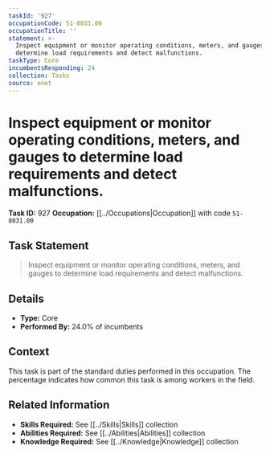 ```yaml
---
taskId: '927'
occupationCode: 51-8031.00
occupationTitle: ''
statement: >-
  Inspect equipment or monitor operating conditions, meters, and gauges to
  determine load requirements and detect malfunctions.
taskType: Core
incumbentsResponding: 24
collection: Tasks
source: onet
---
```

# Inspect equipment or monitor operating conditions, meters, and gauges to determine load requirements and detect malfunctions.

**Task ID:** 927
**Occupation:** [[../Occupations|Occupation]] with code `51-8031.00`

## Task Statement

> Inspect equipment or monitor operating conditions, meters, and gauges to determine load requirements and detect malfunctions.

## Details

- **Type:** Core
- **Performed By:** 24.0% of incumbents

## Context

This task is part of the standard duties performed in this occupation. The percentage indicates how common this task is among workers in the field.

## Related Information

- **Skills Required:** See [[../Skills|Skills]] collection
- **Abilities Required:** See [[../Abilities|Abilities]] collection
- **Knowledge Required:** See [[../Knowledge|Knowledge]] collection
